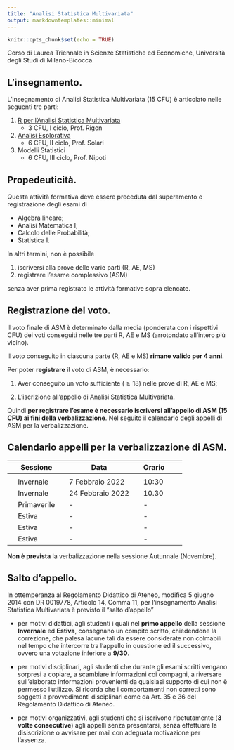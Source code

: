```yaml
---
title: "Analisi Statistica Multivariata"
output: markdowntemplates::minimal
---
```


```r
knitr::opts_chunk$set(echo = TRUE)
```

Corso di Laurea Triennale in Scienze Statistiche ed Economiche, Università degli Studi di Milano-Bicocca.

## L'insegnamento.

L'insegnamento di Analisi Statistica Multivariata (15 CFU) è articolato nelle seguenti tre parti:

1. [R per l'Analisi Statistica Multivariata](https://tommasorigon.github.io/introR/) 
    * 3 CFU, I ciclo, Prof. Rigon 
2. [Analisi Esplorativa](https://aldosolari.github.io/AE/) 
    * 6 CFU, II ciclo, Prof. Solari
3. Modelli Statistici
    * 6 CFU, III ciclo, Prof. Nipoti

## Propedeuticità.

Questa attività formativa deve essere preceduta dal superamento e registrazione degli esami di 

* Algebra lineare;
* Analisi Matematica I;
* Calcolo delle Probabilità;
* Statistica I. 

In altri termini, non è possibile

1. iscriversi alla prove delle varie parti (R, AE, MS)
2. registrare l'esame complessivo (ASM)

senza aver prima registrato le attività formative sopra elencate.


## Registrazione del voto.

Il voto finale di ASM è determinato dalla media (ponderata con i rispettivi CFU) dei voti conseguiti nelle tre parti R, AE e MS (arrotondato all'intero più vicino).

Il voto conseguito in ciascuna parte (R, AE e MS) **rimane valido per 4 anni**. 

Per poter **registrare** il voto di ASM, è necessario:

1. Aver conseguito un voto sufficiente ($\geq 18$) nelle prove di R, AE e MS;

2. L'iscrizione all'appello di Analisi Statistica Multivariata. 


Quindi **per registrare l'esame è necessario iscriversi all'appello di ASM (15 CFU) ai fini della verbalizzazione**. Nel seguito il calendario degli appelli di ASM per la verbalizzazione. 

## Calendario appelli per la verbalizzazione di ASM.

|| Sessione || Data || Orario ||
|-|-|-|-|-|-|-|-|
||  || ||  ||  || ||
|| Invernale || 7 Febbraio 2022 || 10:30  ||
|| Invernale || 24 Febbraio 2022 || 10.30 ||
|| Primaverile || - || - ||
|| Estiva ||  - || - ||
|| Estiva ||  - ||  - ||
|| Estiva ||  - || - ||

**Non è prevista** la verbalizzazione nella sessione Autunnale (Novembre). 

## Salto d'appello. 

In ottemperanza al Regolamento Didattico di Ateneo, modifica 5 giugno 2014 con DR 0019778,
Articolo 14, Comma 11, per l'insegnamento Analisi Statistica Multivariata è previsto il "salto d'appello"  

* per motivi didattici, agli studenti i quali nel **primo appello** della sessione **Invernale** ed **Estiva**, consegnano un compito scritto, chiedendone la correzione, che palesa lacune tali da essere considerate non colmabili nel tempo che intercorre tra l'appello in questione ed il successivo, ovvero una votazione inferiore a **9/30**. 

* per motivi disciplinari, agli studenti che durante gli esami
scritti vengano sorpresi a copiare, a scambiare informazioni coi compagni, a riversare sull'elaborato
informazioni provenienti da qualsiasi supporto di cui non è permesso l'utilizzo.  Si ricorda che i comportamenti non corretti sono  soggetti a provvedimenti disciplinari come da Art. 35 e 36 del Regolamento Didattico di Ateneo.


* per motivi organizzativi, agli studenti che si iscrivono ripetutamente (**3 volte consecutive**) agli appelli senza presentarsi, senza effettuare la disiscrizione o avvisare per mail con adeguata motivazione per l'assenza.

